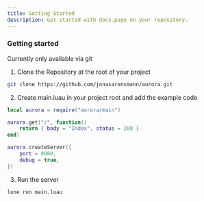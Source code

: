 ```yaml
---
title: Getting Started
description: Get started with docs.page on your repository.
---
```


### Getting started

Currently only available via git

1. Clone the Repository at the root of your project

```bash
git clone https://github.com/jonasarensmann/aurora.git
```

2. Create main.luau in your project root and add the example code

```lua
local aurora = require("aurora/main")

aurora.get("/", function()
    return { body = "Index", status = 200 }
end)

aurora.createServer({
    port = 8080,
    debug = true,
})
```

3. Run the server

```bash
lune run main.luau
```
